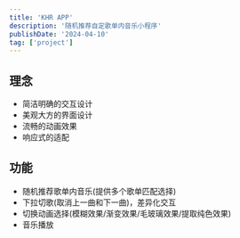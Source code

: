 ```yaml
---
title: 'KHR APP'
description: '随机推荐自定歌单内音乐小程序'
publishDate: '2024-04-10'
tag: ['project']
---
```


## 理念

- 简洁明确的交互设计
- 美观大方的界面设计
- 流畅的动画效果
- 响应式的适配

## 功能

- 随机推荐歌单内音乐(提供多个歌单匹配选择)
- 下拉切歌(取消上一曲和下一曲)，差异化交互
- 切换动画选择(模糊效果/渐变效果/毛玻璃效果/提取纯色效果)
- 音乐播放
